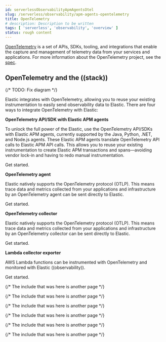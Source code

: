 ```yaml
---
id: serverlessObservabilityApmAgentsOtel
slug: /serverless/observability/apm-agents-opentelemetry
title: OpenTelemetry
# description: Description to be written
tags: [ 'serverless', 'observability', 'overview' ]
status: rough content
---
```



<Testing />


<div id="open-telemetry"></div>














[OpenTelemetry]({ot_what}) is a set of APIs, SDKs, tooling, and integrations that enable the capture and management of
telemetry data from your services and applications. For more information about the
OpenTelemetry project, see the [spec]({ot_spec}).

## OpenTelemetry and the ((stack))

{/* TODO: Fix diagram */}
<DiagramsApmOtelArchitecture />

Elastic integrates with OpenTelemetry, allowing you to reuse your existing instrumentation
to easily send observability data to Elastic.
There are four ways to integrate OpenTelemetry with Elastic:

**OpenTelemetry API/SDK with Elastic APM agents**

To unlock the full power of the Elastic, use the OpenTelemetry API/SDKs with Elastic APM agents,
currently supported by the Java, Python, .NET, and Node.js agents.
These Elastic APM agents translate OpenTelemetry API calls to Elastic APM API calls.
This allows you to reuse your existing instrumentation to create Elastic APM transactions and spans—avoiding vendor lock-in and having to redo manual instrumentation.

<DocLink id="serverlessObservabilityApmAgentsOtelApisdkWithElasticApmAgents">Get started</DocLink>.

**OpenTelemetry agent**

Elastic natively supports the OpenTelemetry protocol (OTLP).
This means trace data and metrics collected from your applications and infrastructure by an
OpenTelemetry agent can be sent directly to Elastic.

<DocLink id="serverlessObservabilityApmAgentsOtelNativeSupport" section="send-data-from-an-opentelemetry-agent">Get started</DocLink>.

**OpenTelemetry collector**

Elastic natively supports the OpenTelemetry protocol (OTLP).
This means trace data and metrics collected from your applications and infrastructure by an
OpenTelemetry collector can be sent directly to Elastic.

<DocLink id="serverlessObservabilityApmAgentsOtelNativeSupport" section="send-data-from-an-opentelemetry-collector">Get started</DocLink>.

**Lambda collector exporter**

AWS Lambda functions can be instrumented with OpenTelemetry and monitored with Elastic ((observability)).

<DocLink id="serverlessObservabilityApmAgentsOtelOtherExecutionEnvironments" section="aws-lambda-support">Get started</DocLink>.

{/* The include that was here is another page */}

{/* The include that was here is another page */}

{/* The include that was here is another page */}

{/* The include that was here is another page */}

{/* The include that was here is another page */}

{/* The include that was here is another page */}
